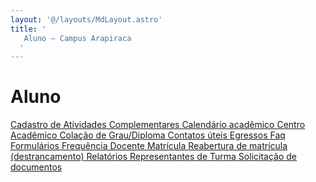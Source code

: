 ```yaml
---
layout: '@/layouts/MdLayout.astro'
title: '
   Aluno — Campus Arapiraca
  '
---
```






Aluno
=====










<a class="buttonItem" href="/cpt/discentes/cadastro-de-atividades-complementares">
 <span>
  Cadastro de Atividades Complementares
 </span>
</a>



<a class="buttonItem" href="https://ufal.br/estudante/graduacao/calendario-academico">
 <span>
  Calendário acadêmico
 </span>
</a>



<a class="buttonItem" href="/cpt/discentes/centro-academico">
 <span>
  Centro Acadêmico
 </span>
</a>



<a class="buttonItem" href="/cpt/discentes/colacao-de-grau-diploma">
 <span>
  Colação de Grau/Diploma
 </span>
</a>



<a class="buttonItem" href="/cpt/discentes/dicas-cartaz.png/view">
 <span>
  Contatos úteis
 </span>
</a>



<a class="buttonItem" href="/cpt/discentes/egressos">
 <span>
  Egressos
 </span>
</a>



<a class="buttonItem" href="/cpt/discentes/faq">
 <span>
  Faq
 </span>
</a>



<a class="buttonItem" href="/cpt/discentes/formularios-alunos">
 <span>
  Formulários
 </span>
</a>



<a class="buttonItem" href="https://arapiraca.ufal.br/institucional/transparencia/frequencia-docente">
 <span>
  Frequência Docente
 </span>
</a>



<a class="buttonItem" href="/cpt/discentes/matricula">
 <span>
  Matrícula
 </span>
</a>



<a class="buttonItem" href="/cpt/discentes/copy_of_solicitacao-de-documentos">
 <span>
  Reabertura de matrícula (destrancamento)
 </span>
</a>



<a class="buttonItem" href="/cpt/discentes/consulta-oferta-academica-resultados">
 <span>
  Relatórios
 </span>
</a>



<a class="buttonItem" href="/cpt/discentes/representantes-de-turma">
 <span>
  Representantes de Turma
 </span>
</a>



<a class="buttonItem" href="/cpt/discentes/solicitacao-de-documentos">
 <span>
  Solicitação de documentos
 </span>
</a>













